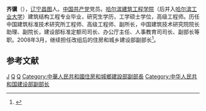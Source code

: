 '''齐骥'''（{{bd|1954年|10月||catIdx=Q齐}}），[[辽宁|辽宁]][[昌图|昌图]]人。[[中国共产党|中国共产党]]党员。[[哈尔滨工业大学|哈尔滨建筑工程学院]]（后并入[[哈尔滨工业大学|哈尔滨工业大学]]）建筑结构工程专业毕业，研究生学历，工学硕士学位，高级工程师。历任中国建筑标准技术研究所工程师、高级工程师、副所长，中国建筑技术研究院院长助理、副院长，建设部标准定额司司长、办公厅主任、人事教育司司长、副部长等职。2008年3月，继续担任改组后的住房和城乡建设部副部长<ref>{{cite web|accessdate=2013-05-01|url=http://news.eastday.com/eastday/06news/china/c/20070301/u1a2654591.html|title=国务院任免国家工作人员:齐骥任建设部副部长|publisher=[[东方网|东方网]]}}</ref>。

==参考文献==
{{reflist|3}}

[[Category:齊姓|J]]
[[Category:昌图人|Q]]
[[Category:哈尔滨建筑工程学院校友|Q]]
[[Category:中華人民共和國住房和城鄉建設部副部長|Category:中華人民共和國住房和城鄉建設部副部長]]
[[Category:中华人民共和国建设部副部长|Category:中华人民共和国建设部副部长]]